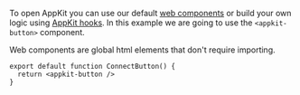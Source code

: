 To open AppKit you can use our default [web components](../../core/components.mdx) or build your own logic using [AppKit hooks](../../core/hooks.mdx).
In this example we are going to use the `<appkit-button>` component.

Web components are global html elements that don't require importing.

```tsx
export default function ConnectButton() {
  return <appkit-button />
}
```
